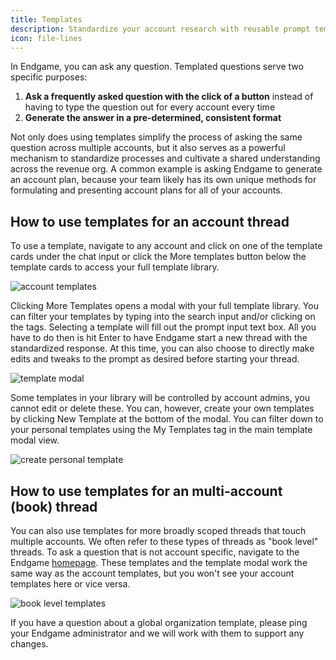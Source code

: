 ```yaml
---
title: Templates
description: Standardize your account research with reusable prompt templates
icon: file-lines
---
```


In Endgame, you can ask any question. Templated questions serve two specific purposes:

1. **Ask a frequently asked question with the click of a button** instead of having to type the question out for every account every time
2. **Generate the answer in a pre-determined, consistent format**

Not only does using templates simplify the process of asking the same question across multiple accounts, but it also serves as a powerful mechanism to standardize processes and cultivate a shared understanding across the revenue org. A common example is asking Endgame to generate an account plan, because your team likely has its own unique methods for formulating and presenting account plans for all of your accounts.

## How to use templates for an account thread

To use a template, navigate to any account and click on one of the template cards under the chat input or click the More templates button below the template cards to access your full template library. 

![account templates](/mintlify/images/account-templates-8-24-25.png)

Clicking More Templates opens a modal with your full template library. You can filter your templates by typing into the search input and/or clicking on the tags. Selecting a template will fill out the prompt input text box. All you have to do then is hit Enter to have Endgame start a new thread with the standardized response. At this time, you can also choose to directly make edits and tweaks to the prompt as desired before starting your thread.

![template modal](/mintlify/images/template-modal-8-24-25.png)

Some templates in your library will be controlled by account admins, you cannot edit or delete these. You can, however, create your own templates by clicking New Template at the bottom of the modal. You can filter down to your personal templates using the My Templates tag in the main template modal view.  

![create personal template](/mintlify/images/create-personal-template-8-24-25.png)

## How to use templates for an multi-account (book) thread

You can also use templates for more broadly scoped threads that touch multiple accounts. We often refer to these types of threads as "book level" threads. To ask a question that is not account specific, navigate to the Endgame [homepage](https://end-p1.endgame.io/). These templates and the template modal work the same way as the account templates, but you won't see your account templates here or vice versa. 

![book level templates](/mintlify/images/book-templates-8-24-25.png)

<Info>
  If you have a question about a global organization template, please ping your Endgame administrator and we will work with them to support any changes.
</Info>